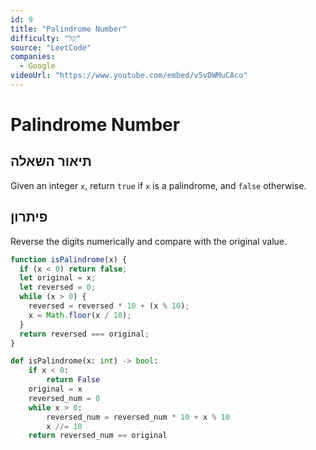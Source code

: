 ```yaml
---
id: 9
title: "Palindrome Number"
difficulty: "קל"
source: "LeetCode"
companies:
  - Google
videoUrl: "https://www.youtube.com/embed/v5vDWMuCAco"
---
```


# Palindrome Number

## תיאור השאלה

Given an integer `x`, return `true` if `x` is a palindrome, and `false` otherwise.

## פיתרון

Reverse the digits numerically and compare with the original value.

```javascript
function isPalindrome(x) {
  if (x < 0) return false;
  let original = x;
  let reversed = 0;
  while (x > 0) {
    reversed = reversed * 10 + (x % 10);
    x = Math.floor(x / 10);
  }
  return reversed === original;
}
```

```python
def isPalindrome(x: int) -> bool:
    if x < 0:
        return False
    original = x
    reversed_num = 0
    while x > 0:
        reversed_num = reversed_num * 10 + x % 10
        x //= 10
    return reversed_num == original
```

